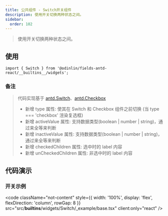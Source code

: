 ```yaml
---
title: 公共组件 - Switch开关组件
description: 使用开关切换两种状态之间。
sidebar:
  order: 102
---
```


> 使用开关切换两种状态之间。

## 使用

```tsx
import { Switch } from '@odinlin/fields-antd-react/__builtins__/widgets';
```

### 备注

> 代码实现基于 [antd.Switch](https://ant.design/components/switch-cn)、[antd.Checkbox](https://ant.design/components/checkbox-cn)
> - 新增 type 属性: 使其在 Switch 和 Checkbox 组件之前切换 (当 type === 'checkbox' 渲染复选框)
> - 新增 activeValue 属性: 支持数据类型(boolean | number | string)，通过来全等来判断
> - 新增 inactiveValue 属性: 支持数据类型(boolean | number | string)，通过来全等来判断
> - 新增 checkedChildren 属性: 选中时的 label 内容
> - 新增 unCheckedChildren 属性: 非选中时的 label 内容

## 代码演示

### 开关示例

<code 
  className="not-content"
  style={{ width: '100%', display: 'flex', flexDirection: 'column', rowGap: 8 }} 
  src="src/__builtins__/widgets/Switch/_example/base.tsx"
  client:only="react"
/>
